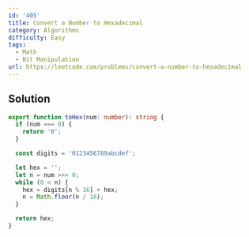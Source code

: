 ```yaml
---
id: '405'
title: Convert a Number to Hexadecimal
category: Algorithms
difficulty: Easy
tags:
  - Math
  - Bit Manipulation
url: https://leetcode.com/problems/convert-a-number-to-hexadecimal
---
```


## Solution

```typescript filename="solution.ts" copy
export function toHex(num: number): string {
  if (num === 0) {
    return '0';
  }

  const digits = '0123456789abcdef';

  let hex = '';
  let n = num >>> 0;
  while (0 < n) {
    hex = digits[n % 16] + hex;
    n = Math.floor(n / 16);
  }

  return hex;
}
```
